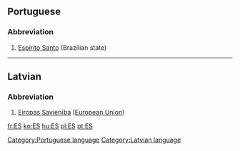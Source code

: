 ==Portuguese==
===Abbreviation===
#[[Espírito Santo]] (Brazilian state)

[[Category:Portuguese language]]

----

==Latvian==
===Abbreviation===
#[[Eiropas Savienība]] ([[European Union]])

[[Category:Latvian language]]

[[fr:ES]]
[[ko:ES]]
[[hu:ES]]
[[pl:ES]]
[[pt:ES]]